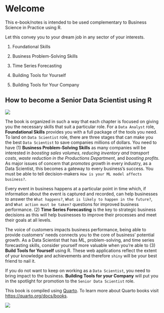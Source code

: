 # Welcome {.unnumbered}

This e-book/notes is intended to be used complementary to Business Science in Practice using R.

Let this convey you to your dream job in any sector of your interests.

1.  Foundational Skills

2.  Business Problem-Solving Skills

3.  Time Series Forecasting

4.  Building Tools for Yourself

5.  Building Tools for Your Company

## How to become a Senior Data Scientist using R {.unnumbered}

![](images/path2.png){fig-align="center"}

The book is organized in such a way that each chapter is focused on giving you the necessary skills that suit a particular role. For a `Data Analyst` role, **Foundational Skills** provides you with a full package of the tools you need. To land on `Data Scientist` role, there are three stages that can make you the best `Data Scientist` to save companies millions of dollars. You need to have (1) **Business Problem-Solving Skills** as many companies will be interested in *boosting sales volumes, reducing inventory and transport costs*, *waste reduction in the Productions Department*, and *boosting profits*. As major issues of concern that *promotes growth* in every industry, as a Data Scientist, this becomes a gateway to every business's success. You must be able to tell decision-makers `How is your ML model affects business?`.

Every event in business happens at a particular point in time which, if information about the event is captured and recorded, can help businesses to answer the `What happens?`, `What is likely to happen in the future?`, and `What action must be taken?` questions for improved business performance. (2) **Time Series Forecasting** is the key to strategic business decisions as this will help businesses to improve their processes and meet their goals at all levels.

The voice of customers impacts business performance, being able to provide customers' needs connects you to the core of business' potential growth. As a Data Scientist that has ML, problem-solving, and time series forecasting skills, consider yourself more valuable when you're able to (3) **Build Tools for Yourself** using R. These web applications reflect the extent of your knowledge and achievements and therefore `shiny` will be your best friend to nail it.

If you do not want to keep on working as a `Data Scientist`, you need to bring impact to the business. **Building Tools for your Company** will put you in the spotlight for promotion to the `Senior Data Scientist` role.

This book is compiled using [Quarto](https://quarto.org/docs/books). To learn more about Quarto books visit <https://quarto.org/docs/books>.

![](images/bc-logo.png){fig-align="center"}
